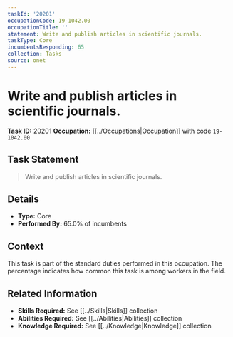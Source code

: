 ```yaml
---
taskId: '20201'
occupationCode: 19-1042.00
occupationTitle: ''
statement: Write and publish articles in scientific journals.
taskType: Core
incumbentsResponding: 65
collection: Tasks
source: onet
---
```

# Write and publish articles in scientific journals.

**Task ID:** 20201
**Occupation:** [[../Occupations|Occupation]] with code `19-1042.00`

## Task Statement

> Write and publish articles in scientific journals.

## Details

- **Type:** Core
- **Performed By:** 65.0% of incumbents

## Context

This task is part of the standard duties performed in this occupation. The percentage indicates how common this task is among workers in the field.

## Related Information

- **Skills Required:** See [[../Skills|Skills]] collection
- **Abilities Required:** See [[../Abilities|Abilities]] collection
- **Knowledge Required:** See [[../Knowledge|Knowledge]] collection
